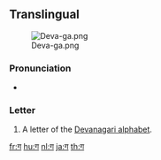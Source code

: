 {{also|ग़|ਗ}}
==Translingual==
[[File:Deva-ga.png|thumb]]

===Pronunciation===
* {{IPA|/gə/}}

===Letter===
{{mul-deva|ga}}

# A letter of the [[Devanagari alphabet]].

[[fr:ग]]
[[hu:ग]]
[[nl:ग]]
[[ja:ग]]
[[th:ग]]